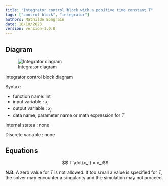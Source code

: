```yaml
---
title: "Integrator control block with a positive time constant T"
tags: ["control block", "integrator"]
authors: Mathilde Bongrain
date: 16/10/2023
version: version-1.0.0
---
```


## Diagram

![Integrator diagram](integrator.svg){#fig-integrator}

::: {#fig-integrator}
Integrator control block diagram
:::

Syntax:  

- function name: int
- input variable : $x_i$
- output variable : $x_j$
- data name, parameter name or math expression for $T$

Internal states : none

Discrete variable : none

## Equations

$$ T \dot{x_j} = x_i$$

**N.B.** A zero value for $T$ is not allowed. If too small a value is specified for $T$, the solver may encounter a singularity and the simulation may not proceed. 
